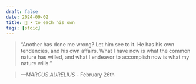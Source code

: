 ```yaml
---
draft: false 
date: 2024-09-02
title: 🗿 • to each his own
tags: [stoic]
---
```


>  “Another has done me wrong? Let him see to it. He has his own tendencies, and his own affairs. What I have now is what the common nature has willed, and what I endeavor to accomplish now is what my nature wills.”

> *—MARCUS AURELIUS* - February 26th